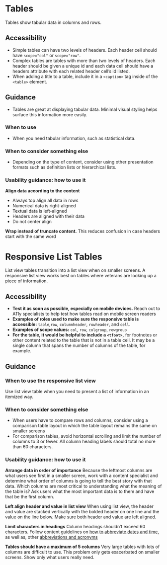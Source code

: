 
<Meta title="Designer Documentation/Table" />

# Tables

Tables show tabular data in columns and rows.

## Accessibility
* Simple tables can have two levels of headers. Each header cell should have `scope="col"` or `scope="row"`.
* Complex tables are tables with more than two levels of headers. Each header should be given a unique id and each data cell should have a headers attribute with each related header cell’s id listed.
* When adding a title to a table, include it in a `<caption>` tag inside of the `<table>` element.

## Guidance
* Tables are great at displaying tabular data. Minimal visual styling helps surface this information more easily.

### When to use
* When you need tabular information, such as statistical data.

### When to consider something else
* Depending on the type of content, consider using other presentation formats such as definition lists or hierarchical lists.

### Usability guidance: how to use it
**Align data according to the content**
- Always top align all data in rows
- Numerical data is right-aligned
- Textual data is left-aligned
- Headers are aligned with their data
- Do not center align

**Wrap instead of truncate content.** This reduces confusion in case headers start with the same word



# Responsive List Tables

List view tables transition into a list view when on smaller screens. A responsive list view works best on tables where veterans are looking up a piece of information.

## Accessibility
- **Test it as soon as possible, especially on mobile devices.** Reach out to A11y specialists to help test how tables read on mobile screen readers
- **Examples of roles used to make sure the responsive table is accessible:** `table`,`row`, `columnheader`, `rowheader`, and `cell`.
- **Examples of scope values:** `col`, `row`, `colgroup`, `rowgroup`
- **For the table, it would be helpful to include a `<tfoot>`,**  for footnotes or other content related to the table that is not in a table cell.  It may be a single column that spans the number of columns of the table, for example.

## Guidance

### When to use the responsive list view
Use list view table when you need to present a list of information in an itemized way.

### When to consider something else
- When users have to compare rows and columns, consider using a comparison table layout in which the table layout remains the same on smaller screens
- For comparison tables, avoid horizontal scrolling and limit the number of columns to 3 or fewer. All column heading labels should total no more than 60 characters.

### Usability guidance: how to use it
**Arrange data in order of importance** Because the leftmost columns are what users see first in a smaller screen, work with a content specialist and determine what order of columns is going to tell the best story with that data. Which columns are most critical to understanding what the meaning of the table is? Ask users what the most important data is to them and have that be the first column.

**Left align header and value in list view** When using list view, the header and value are stacked vertically with the bolded header on one line and the value on the line below. Make sure both header and value are left aligned.

**Limit characters in headings** Column headings shouldn’t exceed 60 characters. Follow content guidelines on [how to abbreviate dates and time](https://design.va.gov/content-style-guide/dates-and-numbers), as well as, other [abbreviations and acronyms](https://design.va.gov/content-style-guide/abbreviations-and-acronyms)

**Tables should have a maximum of 5 columns** Very large tables with lots of columns are difficult to use. This problem only gets exacerbated on smaller screens. Show only what users really need.
